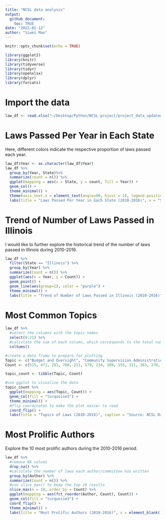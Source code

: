 ```yaml
---
title: "NCSL data analysis"
output: 
  github_document:
    toc: TRUE
date: "2022-01-12"
author: "Siwei Mao"
---
```


```r
knitr::opts_chunk$set(echo = TRUE)
```

```r
library(ggplot2)
library(knitr)
library(tidyverse)
library(tidyr)
library(openxlsx)
library(dplyr)
library(forcats)
```

# Import the data
```r
law_df <- read.xlsx("~/Desktop/Python/NCSL-project/project_data_updated.xlsx", detectDates = TRUE)
```

# Laws Passed Per Year in Each State
  Here, different colors indicate the respective proportion of laws passed each year.
```r
law_df$Year <- as.character(law_df$Year)
law_df %>% 
  group_by(Year, State)%>%
  summarize(count = n()) %>%
  ggplot(mapping = aes(x = State, y = count, fill = Year)) +
  geom_col() +
  theme_minimal() +
  theme(axis.text.x = element_text(angle=90, hjust = 1), legend.position=c(0.7, 0.8), legend.direction = "horizontal") +
  labs(title = "Laws Passed Per Year in Each State (2010-2016)", x = "State", y = "Count", caption = "Source: NCSL Database")

```
# Trend of Number of Laws Passed in Illinois
  I would like to further explore the historical trend of the number of laws passed in Illinois during 2010-2016.
```r
law_df %>%
  filter(State == "Illinois") %>%
  group_by(Year) %>%
  summarize(Count = n()) %>%
  ggplot(aes(x = Year, y = Count)) +
  geom_point() +
  geom_line(aes(group=1), color = "purple") +
  theme_minimal() +
  labs(title = "Trend of Number of Laws Passed in Illinois (2010-2016)", caption = "Source: NCSL Database")
```

# Most Common Topics
```r
law_df %>%
  #select the columns with the topic names
  select(9:21) %>%
  #calculate the sum of each column, which corresponds to the total number of times each topic appears
  colSums() 

#create a data frame to prepare for plotting
Topic <- c("Budget and Oversight", "Community Supervision Administration", "Community Supervision Programs", "Correctional Facility Administration", "Diversion and Sentencing Alternatives", "Inmate Programs", "Reentry Barriers and Access to Services", "Reentry OVersight and Organization", "Reentry Programs and Supervision", "Release and Discharge", "Sentencing and Criminal Penalties", "Specialized Populations", "Treatment-Based Programs")
Count <- c(515, 471, 293, 788, 211, 179, 234, 109, 155, 311, 363, 270, 330)

topic_count <- tibble(Topic, Count)

#use ggplot to visualize the data
topic_count %>%
  ggplot(mapping = aes(Topic, Count)) +
  geom_col(fill = "turquoise3") + 
  theme_minimal() +
  #flip coordinates to make the plot easier to read
  coord_flip() +
  labs(title = "Topics of Laws (2010-2016)", caption = "Source: NCSL Database")
```

# Most Prolific Authors
  Explore the 10 most prolific authors during the 2010-2016 period.
```r
law_df %>%
  #remove NA values
  drop_na() %>%
  #calculate the number of laws each author/committee has written 
  group_by(Author) %>%
  summarize(Count = n()) %>%
  #use slice_max() to keep the top 10 results
  slice_max(n = 10, order_by = Count) %>%
  ggplot(mapping = aes(fct_reorder(Author, Count), Count)) +
  geom_col(fill = "turquoise3") +
  coord_flip() +
  theme_minimal() +
  labs(title = "Most Prolific Authors (2010-2016)", x = element_blank(), y = element_blank(), caption = "Source: NCSL Database")
 
```
